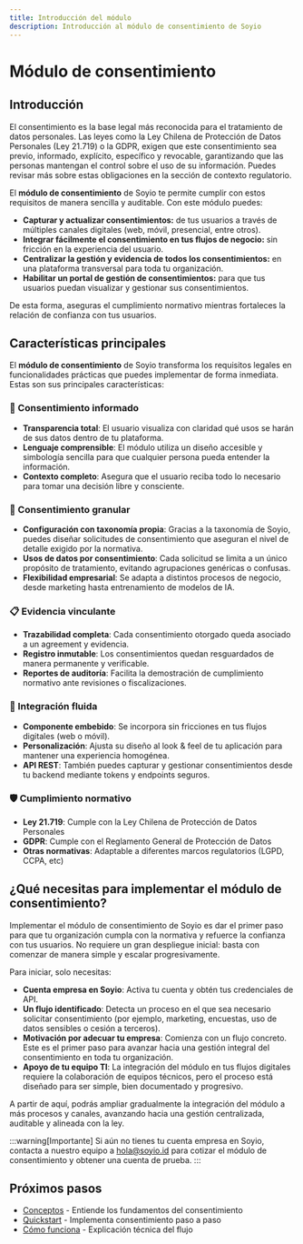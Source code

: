 ```yaml
---
title: Introducción del módulo
description: Introducción al módulo de consentimiento de Soyio
---
```


# Módulo de consentimiento

## Introducción

El consentimiento es la base legal más reconocida para el tratamiento de datos personales. Las leyes como la Ley Chilena de Protección de Datos Personales (Ley 21.719) o la GDPR, exigen que este consentimiento sea previo, informado, explícito, específico y revocable, garantizando que las personas mantengan el control sobre el uso de su información. Puedes revisar más sobre estas obligaciones en la sección de contexto regulatorio.

El **módulo de consentimiento** de Soyio te permite cumplir con estos requisitos de manera sencilla y auditable. Con este módulo puedes:

- **Capturar y actualizar consentimientos:** de tus usuarios a través de múltiples canales digitales (web, móvil, presencial, entre otros).
- **Integrar fácilmente el consentimiento en tus flujos de negocio:** sin fricción en la experiencia del usuario.
- **Centralizar la gestión y evidencia de todos los consentimientos:** en una plataforma transversal para toda tu organización.
- **Habilitar un portal de gestión de consentimientos:** para que tus usuarios puedan visualizar y gestionar sus consentimientos.

De esta forma, aseguras el cumplimiento normativo mientras fortaleces la relación de confianza con tus usuarios.

## Características principales

El **módulo de consentimiento** de Soyio transforma los requisitos legales en funcionalidades prácticas que puedes implementar de forma inmediata. Estas son sus principales características:

### 🎯 Consentimiento informado
- **Transparencia total**: El usuario visualiza con claridad qué usos se harán de sus datos dentro de tu plataforma.
- **Lenguaje comprensible**: El módulo utiliza un diseño accesible y simbología sencilla para que cualquier persona pueda entender la información.
- **Contexto completo**: Asegura que el usuario reciba todo lo necesario para tomar una decisión libre y consciente.

### 🔧 Consentimiento granular
- **Configuración con taxonomía propia**: Gracias a la taxonomía de Soyio, puedes diseñar solicitudes de consentimiento que aseguran el nivel de detalle exigido por la normativa.
- **Usos de datos por consentimiento**: Cada solicitud se limita a un único propósito de tratamiento, evitando agrupaciones genéricas o confusas.
- **Flexibilidad empresarial**: Se adapta a distintos procesos de negocio, desde marketing hasta entrenamiento de modelos de IA.

### 📋 Evidencia vinculante
- **Trazabilidad completa**: Cada consentimiento otorgado queda asociado a un agreement y evidencia.
- **Registro inmutable**: Los consentimientos quedan resguardados de manera permanente y verificable.
- **Reportes de auditoría**: Facilita la demostración de cumplimiento normativo ante revisiones o fiscalizaciones.

### 🎨 Integración fluida
- **Componente embebido**: Se incorpora sin fricciones en tus flujos digitales (web o móvil).
- **Personalización**: Ajusta su diseño al look & feel de tu aplicación para mantener una experiencia homogénea.
- **API REST**: También puedes capturar y gestionar consentimientos desde tu backend mediante tokens y endpoints seguros.

### 🛡️ Cumplimiento normativo
- **Ley 21.719**: Cumple con la Ley Chilena de Protección de Datos Personales
- **GDPR**: Cumple con el Reglamento General de Protección de Datos
- **Otras normativas**: Adaptable a diferentes marcos regulatorios (LGPD, CCPA, etc)

## ¿Qué necesitas para implementar el módulo de consentimiento?

Implementar el módulo de consentimiento de Soyio es dar el primer paso para que tu organización cumpla con la normativa y refuerce la confianza con tus usuarios. No requiere un gran despliegue inicial: basta con comenzar de manera simple y escalar progresivamente.

Para iniciar, solo necesitas:

- **Cuenta empresa en Soyio**: Activa tu cuenta y obtén tus credenciales de API.
- **Un flujo identificado**: Detecta un proceso en el que sea necesario solicitar consentimiento (por ejemplo, marketing, encuestas, uso de datos sensibles o cesión a terceros).
- **Motivación por adecuar tu empresa**: Comienza con un flujo concreto. Este es el primer paso para avanzar hacia una gestión integral del consentimiento en toda tu organización.
- **Apoyo de tu equipo TI**: La integración del módulo en tus flujos digitales requiere la colaboración de equipos técnicos, pero el proceso está diseñado para ser simple, bien documentado y progresivo.

A partir de aquí, podrás ampliar gradualmente la integración del módulo a más procesos y canales, avanzando hacia una gestión centralizada, auditable y alineada con la ley.

:::warning[Importante]
Si aún no tienes tu cuenta empresa en Soyio, contacta a nuestro equipo a [hola@soyio.id](mailto:hola@soyio.id) para cotizar el módulo de consentimiento y obtener una cuenta de prueba.
:::

## Próximos pasos

- [Conceptos](./concept) - Entiende los fundamentos del consentimiento
- [Quickstart](./quickstart) - Implementa consentimiento paso a paso
- [Cómo funciona](./how-it-works) - Explicación técnica del flujo
